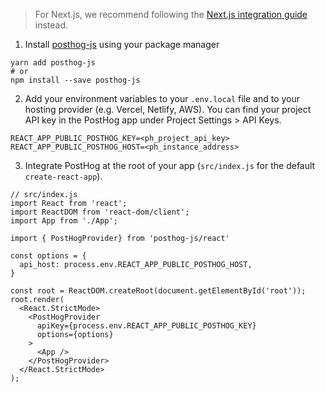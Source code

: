 > For Next.js, we recommend following the [Next.js integration guide](/docs/integrate/next-js) instead.

1. Install [posthog-js](https://github.com/posthog/posthog-js) using your package manager

```shell
yarn add posthog-js
# or
npm install --save posthog-js
```

2. Add your environment variables to your `.env.local` file and to your hosting provider (e.g. Vercel, Netlify, AWS). You can find your project API key in the PostHog app under Project Settings > API Keys.

```shell file=.env.local
REACT_APP_PUBLIC_POSTHOG_KEY=<ph_project_api_key>
REACT_APP_PUBLIC_POSTHOG_HOST=<ph_instance_address>
```

3. Integrate PostHog at the root of your app (`src/index.js` for the default `create-react-app`).

```react
// src/index.js
import React from 'react';
import ReactDOM from 'react-dom/client';
import App from './App';

import { PostHogProvider} from 'posthog-js/react'

const options = {
  api_host: process.env.REACT_APP_PUBLIC_POSTHOG_HOST,
}

const root = ReactDOM.createRoot(document.getElementById('root'));
root.render(
  <React.StrictMode>
    <PostHogProvider 
      apiKey={process.env.REACT_APP_PUBLIC_POSTHOG_KEY}
      options={options}
    >
      <App />
    </PostHogProvider>
  </React.StrictMode>
);
```